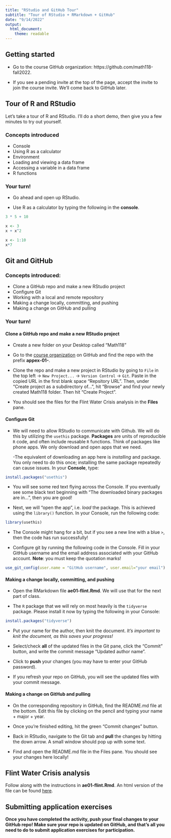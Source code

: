 ```yaml
---
title: "RStudio and GitHub Tour"
subtitle: "Tour of RStudio + RMarkdown + GitHub"
date: "9/14/2022"
output: 
  html_document: 
    theme: readable
---
```


## Getting started

- Go to the course GitHub organization: https://github.com/math118-fall2022. 

- If you see a pending invite at the top of the page, accept the invite to join the course invite. We'll come back to GitHub later.

## Tour of R and RStudio 

Let's take a tour of R and RStudio. I'll do a short demo, then give you a few minutes to try out yourself. 

### Concepts introduced

- Console
- Using R as a calculator
- Environment
- Loading and viewing a data frame
- Accessing a variable in a data frame
- R functions

### Your turn!

- Go ahead and open up RStudio. 

- Use R as a calculator by typing the following in the **console**. 

```r
3 * 5 + 10
```

```r
x <- 3
x + x^2
```

```r
x <- 1:10
x*7
```

## Git and GitHub

### Concepts introduced:
 
- Clone a GitHub repo and make a new RStudio project 
- Configure Git
- Working with a local and remote repository
- Making a change locally, committing, and pushing
- Making a change on GitHub and pulling

### Your turn!

#### Clone a GitHub repo and make a new RStudio project 

- Create a new folder on your Desktop called "Math118"

- Go to the [course organization](https://github.com/math118-fall2022) on GitHub  and find the repo with the prefix **appex-01-**. 

- Clone the repo and make a new project in RStudio by going to `File` in the top left -> `New Project...` -> `Version Control` -> `Git`. Paste in the copied URL in the first blank space "Repsitory URL". Then, under "Create project as a subdirectory of...", hit "Browse" and find your newly created Math118 folder. Then hit "Create Project".

- You should see the files for the Flint Water Crisis analysis in the **Files** pane. 


#### Configure Git

- We will need to allow RStudio to communicate with Github. We will do this by utilizing the `usethis` package. **Packages** are units of reproducible `R` code, and often include reusable `R` functions. Think of packages like phone apps. We only download and open apps that we need. 

  -The equivalent of downloading an app here is *installing* and package. You only need to do this once; installing the same package repeatedly can cause issues. In your **Console**, type:

```r
install.packages("usethis")
```

  - You will see some red text flying across the Console. If you eventually see some black text beginning with "The downloaded binary packages are in...", then you are good!


- Next, we will "open the app", i.e. *load* the package. This is achieved using the `library()` function. In your Console, run the following code:

```r
library(usethis)
```

  - The Console might hang for a bit, but if you see a new line with a blue `>`, then the code has run successfully!

- Configure git by running the following code in the Console. Fill in your GitHub username and the email address associated with your GitHub account. **Note**: you must keep the quotation marks!

```r
use_git_config(user.name = "GitHub username", user.email="your email")
```


#### Making a change locally, committing, and pushing

- Open the RMarkdown file **ae01-flint.Rmd**. We will use that for the next part of class. 

- The `R` package that we will rely on most heavily is the `tidyverse` package. Please install it now by typing the following in your Console:

```r
install.packages("tidyverse")
```

- Put your name for the author, then knit the document. *It's important to knit the document, as this saves your progress!*

- Select/check **all** of the updated files in the Git pane, click the "Commit" button, and write the commit message "Updated author name". 

- Click to **push** your changes (you may have to enter your GitHub password).

- If you refresh your repo on GitHub, you will see the updated files with your commit message. 

#### Making a change on GitHub and pulling

- On the corresponding repository in GitHub, find the README.md file at the bottom. Edit this file by clicking on the pencil and typing your name + major + year. 

- Once you're finished editing, hit the green "Commit changes" button.

- Back in RStudio, navigate to the Git tab and **pull** the changes by hitting the down arrow. A small window should pop up with some text.

- Find and open the README.md file in the Files pane. You should see your changes here locally!

## Flint Water Crisis analysis

Follow along with the instructions in **ae01-flint.Rmd**. An html version of the file can be found [here](https://sta199-summer2021.github.io/website/appex/ae01-flint.html).


## Submitting application exercises 

**Once you have completed the activity, push your final changes to your GitHub repo! Make sure your repo is updated on GitHub, and that's all you need to do to submit application exercises for participation.**
